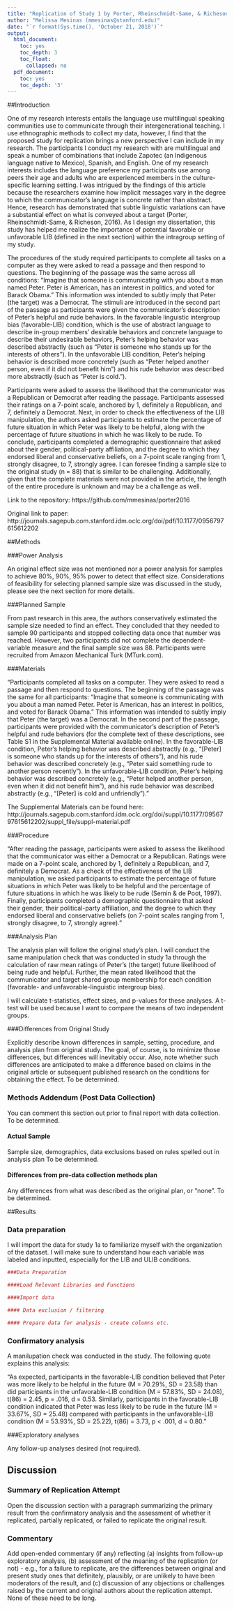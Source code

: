 ```yaml
---
title: "Replication of Study 1 by Porter, Rheinschmidt-Same, & Richeson (2016, Psychological Science)"
author: "Melissa Mesinas (mmesinas@stanford.edu)"
date: "`r format(Sys.time(), 'October 21, 2018')`"
output:
  html_document:
    toc: yes
    toc_depth: 3
    toc_float:
      collapsed: no
  pdf_document:
    toc: yes
    toc_depth: '3'
---
```


<!-- Replication reports should all use this template to standardize reporting across projects.  These reports will be public supplementary materials that accompany the summary report(s) of the aggregate results. -->

##Introduction   

One of my research interests entails the language use multilingual speaking communities use to communicate through their intergenerational teaching. I use ethnographic methods to collect my data, however, I find that the proposed study for replication brings a new perspective I can include in my research. The participants I conduct my research with are multilingual and speak a number of combinations that include Zapotec (an Indigenous language native to Mexico), Spanish, and English. One of my research interests includes the language preference my participants use among peers their age and adults who are experienced members in the culture-specific learning setting. I was intrigued by the findings of this article because the researchers examine how implicit messages vary in the degree to which the communicator’s language is concrete rather than abstract. Hence, research has demonstrated that subtle linguistic variations can have a substantial effect on what is conveyed about a target (Porter, Rheinschmidt-Same, & Richeson, 2016). As I design my dissertation, this study has helped me realize the importance of potential favorable or unfavorable LIB (defined in the next section) within the intragroup setting of my study. 

The procedures of the study required participants to complete all tasks on a computer as they were asked to read a passage and then respond to questions. The beginning of the passage was the same across all conditions: “Imagine that someone is communicating with you about a man named Peter. Peter is American, has an interest in politics, and voted for Barack Obama.” This information was intended to subtly imply that Peter (the target) was a Democrat. The stimuli are introduced in the second part of the passage as participants were given the communicator’s description of Peter’s helpful and rude behaviors. In the favorable linguistic intergroup bias (favorable-LIB) condition, which is the use of abstract language to describe in-group members’ desirable behaviors and concrete language to describe their undesirable behaviors, Peter’s helping behavior was described abstractly (such as “Peter is someone who stands up for the interests of others”). In the unfavorable LIB condition, Peter’s helping behavior is described more concretely (such as “Peter helped another person, even if it did not benefit him”) and his rude behavior was described more abstractly (such as “Peter is cold.”). 

Participants were asked to assess the likelihood that the communicator was a Republican or Democrat after reading the passage. Participants assessed their ratings on a 7-point scale, anchored by 1, definitely a Republican, and 7, definitely a Democrat. Next, in order to check the effectiveness of the LIB manipulation, the authors asked participants to estimate the percentage of future situation in which Peter was likely to be helpful, along with the percentage of future situations in which he was likely to be rude. To conclude, participants completed a demographic questionnaire that asked about their gender, political-party affiliation, and the degree to which they endorsed liberal and conservative beliefs, on a 7-point scale ranging from 1, strongly disagree, to 7, strongly agree. I can foresee finding a sample size to the original study (n = 88) that is similar to be challenging. Additionally, given that the complete materials were not provided in the article, the length of the entire procedure is unknown and may be a challenge as well.

Link to the repository: https://github.com/mmesinas/porter2016

Original link to paper: http://journals.sagepub.com.stanford.idm.oclc.org/doi/pdf/10.1177/0956797615612202

##Methods

###Power Analysis

An original effect size was not mentioned nor a power analysis for samples to achieve 80%, 90%, 95% power to detect that effect size. Considerations of feasibility for selecting planned sample size was discussed in the study, please see the next section for more details. 

###Planned Sample

From past research in this area, the authors conservatively estimated the sample size needed to find an effect. They concluded that they needed to sample 90 participants and stopped collecting data once that number was reached. However, two participants did not complete the dependent-variable measure and the final sample size was 88. Participants were recruited from Amazon Mechanical Turk (MTurk.com). 

###Materials

"Participants completed all tasks on a computer. They were asked to read a passage and then respond to questions. The beginning of the passage was the same for all participants: “Imagine that someone is communicating with you about a man named Peter. Peter is American, has an interest in politics, and voted for Barack Obama.” This information was intended to subtly imply that Peter (the target) was a Democrat. In the second part of the passage, participants were provided with the communicator’s description of Peter’s helpful and rude behaviors (for the complete text of these descriptions, see Table S1 in the Supplemental Material available online). In the favorable-LIB condition, Peter’s helping behavior was described abstractly (e.g., “[Peter] is someone who stands up for the interests of others”), and his rude behavior was described concretely (e.g., “Peter said something rude to another person recently”). In the unfavorable-LIB condition, Peter’s helping behavior was described concretely (e.g., “Peter helped another person, even when it did not benefit him”), and his rude behavior was described abstractly (e.g., “[Peter] is cold and unfriendly”)."

The Supplemental Materials can be found here: http://journals.sagepub.com.stanford.idm.oclc.org/doi/suppl/10.1177/0956797615612202/suppl_file/suppl-material.pdf 

###Procedure	

"After reading the passage, participants were asked to assess the likelihood that the communicator was either a Democrat or a Republican. Ratings were made on a 7-point scale, anchored by 1, definitely a Republican, and 7, definitely a Democrat. As a check of the effectiveness of the LIB manipulation, we asked participants to estimate the percentage of future situations in which Peter was likely to be helpful and the percentage of future situations in which he was likely to be rude (Semin & de Poot, 1997). Finally, participants completed a demographic questionnaire that asked their gender, their political-party affiliation, and the degree to which they endorsed liberal and conservative beliefs (on 7-point scales ranging from 1, strongly disagree, to 7, strongly agree)." 

###Analysis Plan

The analysis plan will follow the original study's plan. I will conduct the same manipulation check that was conducted in study 1a through the calculation of raw mean ratings of Peter's (the target) future likelihood of being rude and helpful. Further, the mean rated likelihood that the communicator and target shared group membership for each condition (favorable- and unfavorable-linguistic intergroup bias). 

I will calculate t-statistics, effect sizes, and p-values for these analyses. A t-test will be used because I  want to compare the means of two independent groups.  


###Differences from Original Study

Explicitly describe known differences in sample, setting, procedure, and analysis plan from original study.  The goal, of course, is to minimize those differences, but differences will inevitably occur.  Also, note whether such differences are anticipated to make a difference based on claims in the original article or subsequent published research on the conditions for obtaining the effect.
To be determined. 

### Methods Addendum (Post Data Collection)

You can comment this section out prior to final report with data collection.
To be determined. 

#### Actual Sample
  Sample size, demographics, data exclusions based on rules spelled out in analysis plan
  To be determined. 

#### Differences from pre-data collection methods plan
  Any differences from what was described as the original plan, or “none”.
  To be determined. 


##Results


### Data preparation

I will import the data for study 1a to familiarize myself with the organization of the dataset. I will make sure to understand how each variable was labeled and inputted, especially for the LIB and ULIB conditions. 

```r
###Data Preparation 

####Load Relevant Libraries and Functions

####Import data

#### Data exclusion / filtering

#### Prepare data for analysis - create columns etc.
```

### Confirmatory analysis

A manilupation check was conducted in the study. The following quote explains this analysis: 

"As expected, participants in the favorable-LIB condition believed that Peter was more likely to be helpful in the future (M = 70.29%, SD = 23.58) than did participants in the unfavorable-LIB condition (M = 57.83%, SD = 24.08), t(86) = 2.45, p = .016, d = 0.53. Similarly, participants in the favorable-LIB condition indicated that Peter was less likely to be rude in the future (M = 33.67%, SD = 25.48) compared with participants in the unfavorable-LIB condition (M = 53.93%, SD = 25.22), t(86) = 3.73, p < .001, d = 0.80." 


###Exploratory analyses

Any follow-up analyses desired (not required).  

## Discussion

### Summary of Replication Attempt

Open the discussion section with a paragraph summarizing the primary result from the confirmatory analysis and the assessment of whether it replicated, partially replicated, or failed to replicate the original result.  

### Commentary

Add open-ended commentary (if any) reflecting (a) insights from follow-up exploratory analysis, (b) assessment of the meaning of the replication (or not) - e.g., for a failure to replicate, are the differences between original and present study ones that definitely, plausibly, or are unlikely to have been moderators of the result, and (c) discussion of any objections or challenges raised by the current and original authors about the replication attempt.  None of these need to be long.
